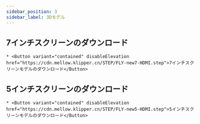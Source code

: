 ```yaml
---
sidebar_position: 3
sidebar_label: 3Dモデル
---
```


## 7インチスクリーンのダウンロード

    * <Button variant="contained" disableElevation href="https://cdn.mellow.klipper.cn/STEP/FLY-new7-HDMI.step">7インチスクリーンモデルのダウンロード</Button>
## 5インチスクリーンのダウンロード

    * <Button variant="contained" disableElevation href="https://cdn.mellow.klipper.cn/STEP/FLY-new5-HDMI.step">5インチスクリーンモデルのダウンロード</Button>
